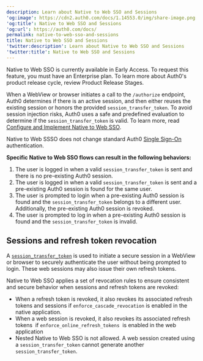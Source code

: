 ```yaml
---
description: Learn about Native to Web SSO and Sessions
'og:image': https://cdn2.auth0.com/docs/1.14553.0/img/share-image.png
'og:title': Native to Web SSO and Sessions
'og:url': https://auth0.com/docs/
permalink: native-to-web-sso-and-sessions
title: Native to Web SSO and Sessions
'twitter:description': Learn about Native to Web SSO and Sessions
'twitter:title': Native to Web SSO and Sessions
---
```

<Callout icon="file-lines" color="#0EA5E9" iconType="regular">

Native to Web SSO is currently available in Early Access. To request this feature, you must have an Enterprise plan. To learn more about Auth0's product release cycle, review Product Release Stages.

</Callout>

When a WebView or browser initiates a call to the `/authorize` endpoint, Auth0 determines if there is an active session, and then either reuses the existing session or honors the provided `session_transfer_token`. To avoid session injection risks, Auth0 uses a safe and predefined evaluation to determine if the `session_transfer_token` is valid. To learn more, read [Configure and Implement Native to Web SSO](/authenticate/single-sign-on/native-to-web/configure-implement-native-to-web).

<Callout icon="file-lines" color="#0EA5E9" iconType="regular">

Native to Web SSSO does not change standard Auth0 [Single Sign-On](/authenticate/single-sign-on) authentication.

</Callout>

**Specific Native to Web <Tooltip tip="Single Sign-On (SSO): Service that, after a user logs into one applicaton, automatically logs that user in to other applications." cta="View Glossary" href="/glossary?term=SSO">SSO</Tooltip> flows can result in the following behaviors:**

1. The user is logged in when a valid `session_transfer_token` is sent and there is no pre-existing Auth0 session.
2. The user is logged in when a valid `session_transfer_token` is sent and a pre-existing Auth0 session is found for the same user.
3. The user is prompted to login when a pre-existing Auth0 session is found and the `session_transfer_token` belongs to a different user. Additionally, the pre-existing Auth0 session is revoked.
4. The user is prompted to log in when a pre-existing Auth0 session is found and the `session_transfer_token` is invalid.

## Sessions and refresh token revocation

A [`session_transfer_token`](/authenticate/single-sign-on/native-to-web/configure-implement-native-to-web#create-and-manage-session-transfer-tokens) is used to initiate a secure session in a WebView or browser to securely authenticate the user without being prompted to login. These web sessions may also issue their own <Tooltip tip="Refresh Token: Token used to obtain a renewed Access Token without forcing users to log in again." cta="View Glossary" href="/glossary?term=refresh+tokens">refresh tokens</Tooltip>.

Native to Web SSO applies a set of revocation rules to ensure consistent and secure behavior when sessions and refresh tokens are revoked:

* When a refresh token is revoked, it also revokes its associated refresh tokens and sessions if `enforce_cascade_revocation` is enabled in the native application.
* When a web session is revoked, it also revokes its associated refresh tokens  if `enforce_online_refresh_tokens`  is enabled in the web application
* Nested Native to Web SSO is not allowed. A web session created using a `session_transfer_token` cannot generate another `session_transfer_token`.